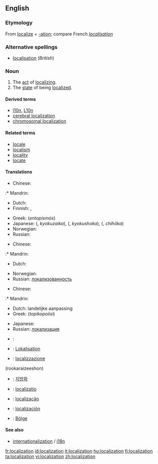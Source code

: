 {{wikipedia}}
{{also|localisation}}
==English==

===Etymology===
From [[localize]] + [[-ation]]; compare French ''[[localisation#French|localisation]]''

===Alternative spellings===
* [[localisation]] (''British'')

===Noun===
{{en-noun}}

# The [[act]] of [[localize|localizing]].
# The [[state]] of being [[localized]].

====Derived terms====
* [[l10n]], [[L10n]]
* [[cerebral localization]]
* [[chromosomal localization]]

====Related terms====
* [[locale]]
* [[localism]]
* [[locality]]
* [[locate]]

====Translations====
{{trans-top|act of localizing}}
* Chinese:
:* Mandrin: {{zh-tsp||地方化|difang-hua}}
* Dutch: {{t+|nl|lokalisatie|f}}
* Finnish: {{t+|fi|lokalisoida}}, {{t+|fi|kotoistaa}}
{{trans-mid}}
* Greek: {{t+|el|εντοπισμός|m|sc=Grek}} (''entopismós'')
* Japanese: {{Jpan|[[局在化]]}} ({{Jpan|[[きょくざいか]]}}, ''kyokuzaika''), {{Jpan|[[局所化]]}} ({{Jpan|[[きょくしょか]]}}, ''kyokushoka''), {{Jpan|[[地方化]]}} ({{Jpan|[[ちほうか]]}}, ''chihōka'')
* Norwegian: {{t-|no|lokalisering|f}}
* Russian: {{t+|ru|локализация|sc=Cyrl}}
{{trans-bottom}}

{{trans-top|state of being localized}}
* Chinese:
:* Mandrin: {{zh-ts||本地化}}
* Dutch: {{t+|nl|lokalisatie|f}}
{{trans-mid}}
* Norwegian: {{t-|no|lokalisering|f}}
* Russian: [[локализованность]]
{{trans-bottom}}

{{trans-top|software engineering: act or process of making a product suitable for use in a particular country or region}}
* Chinese:
:* Mandrin: {{zh-ts||本地化}}
* Dutch: landelijke aanpassing
* Greek: {{t|el|τοπικοποίηση|f|sc=Grek}} (''topikopoíisi'')
{{trans-mid}}
* Japanese: {{t-|ja|ローカライゼーション|tr=''rōkaraizu''|sc=Jpan}}
* Russian: [[локализация]]
{{trans-bottom}}

{{checktrans-top}}
* {{ttbc|French}}: {{t+|fr|localisation|f}}
* {{ttbc|German}}: [[Lokalisation]]
* {{ttbc|Italian}}: [[localizzazione]]
{{trans-mid}}
(rookaraizeeshon)
* {{ttbc|Korean}}: [[지방화]]
* {{ttbc|Latin}}: [[localizatio]]
* {{ttbc|Portuguese}}: [[localização]]
* {{ttbc|Spanish}}: [[localización]]
* {{ttbc|Turkish}}: [[Bölge]]
{{trans-bottom}}

====See also====
* [[internationalization]] / [[i18n]]

[[fr:localization]]
[[id:localization]]
[[it:localization]]
[[hu:localization]]
[[fi:localization]]
[[ta:localization]]
[[vi:localization]]
[[zh:localization]]